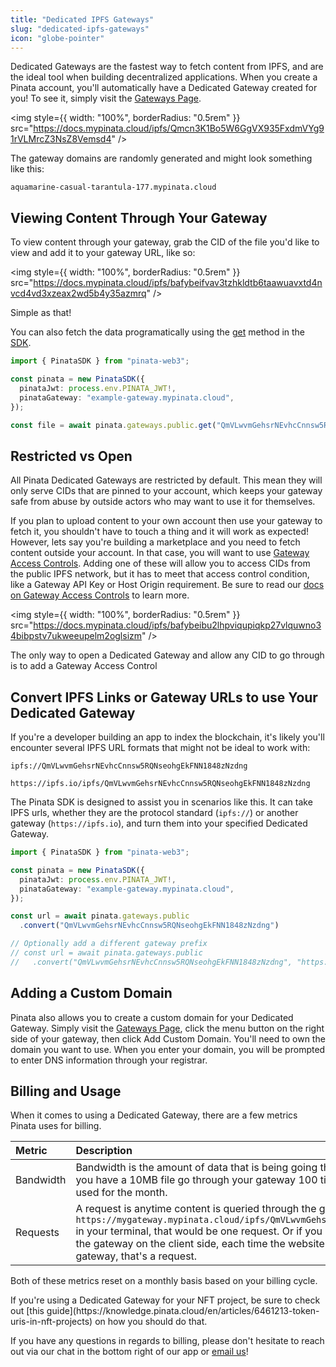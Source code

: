 ```yaml
---
title: "Dedicated IPFS Gateways"
slug: "dedicated-ipfs-gateways"
icon: "globe-pointer"
---
```


Dedicated Gateways are the fastest way to fetch content from IPFS, and are the ideal tool when building decentralized applications. When you create a Pinata account, you'll automatically have a Dedicated Gateway created for you! To see it, simply visit the [Gateways Page](https://app.pinata.cloud/gateway).

<img
  style={{ width: "100%", borderRadius: "0.5rem" }}
  src="https://docs.mypinata.cloud/ipfs/Qmcn3K1Bo5W6GgVX935FxdmVYg91rVLMrcZ3NsZ8Vemsd4"
/>

The gateway domains are randomly generated and might look something like this:

```
aquamarine-casual-tarantula-177.mypinata.cloud
```

## Viewing Content Through Your Gateway

To view content through your gateway, grab the CID of the file you'd like to view and add it to your gateway URL, like so:

<img
  style={{ width: "100%", borderRadius: "0.5rem" }}
  src="https://docs.mypinata.cloud/ipfs/bafybeifvav3tzhkldtb6taawuavxtd4nvcd4vd3xzeax2wd5b4y35azmrq"
/>

Simple as that!

You can also fetch the data programatically using the [get](/sdk/gateways/public/get) method in the [SDK](/sdk).

```typescript
import { PinataSDK } from "pinata-web3";

const pinata = new PinataSDK({
  pinataJwt: process.env.PINATA_JWT!,
  pinataGateway: "example-gateway.mypinata.cloud",
});

const file = await pinata.gateways.public.get("QmVLwvmGehsrNEvhcCnnsw5RQNseohgEkFNN1848zNzdng")
```

## Restricted vs Open

All Pinata Dedicated Gateways are restricted by default. This mean they will only serve CIDs that are pinned to your account, which keeps your gateway safe from abuse by outside actors who may want to use it for themselves.

If you plan to upload content to your own account then use your gateway to fetch it, you shouldn't have to touch a thing and it will work as expected! However, lets say you're building a marketplace and you need to fetch content outside your account. In that case, you will want to use [Gateway Access Controls](/gateways/gateway-access-controls). Adding one of these will allow you to access CIDs from the public IPFS network, but it has to meet that access control condition, like a Gateway API Key or Host Origin requirement. Be sure to read our [docs on Gateway Access Controls](/gateways/gateway-access-controls) to learn more.

<img
  style={{ width: "100%", borderRadius: "0.5rem" }}
  src="https://docs.mypinata.cloud/ipfs/bafybeibu2lhpviqupiqkp27vlquwno34bibpstv7ukweeupelm2oglsizm"
/>

<Note>
  The only way to open a Dedicated Gateway and allow any CID to go through is to
  add a Gateway Access Control
</Note>

## Convert IPFS Links or Gateway URLs to use Your Dedicated Gateway

If you're a developer building an app to index the blockchain, it's likely you'll encounter several IPFS URL formats that might not be ideal to work with:

```
ipfs://QmVLwvmGehsrNEvhcCnnsw5RQNseohgEkFNN1848zNzdng

https://ipfs.io/ipfs/QmVLwvmGehsrNEvhcCnnsw5RQNseohgEkFNN1848zNzdng
```

The Pinata SDK is designed to assist you in scenarios like this. It can take IPFS urls, whether they are the protocol standard (`ipfs://`) or another gateway (`https://ipfs.io`), and turn them into your specified Dedicated Gateway.

```typescript
import { PinataSDK } from "pinata-web3";

const pinata = new PinataSDK({
  pinataJwt: process.env.PINATA_JWT!,
  pinataGateway: "example-gateway.mypinata.cloud",
});

const url = await pinata.gateways.public
  .convert("QmVLwvmGehsrNEvhcCnnsw5RQNseohgEkFNN1848zNzdng")

// Optionally add a different gateway prefix
// const url = await pinata.gateways.public
//   .convert("QmVLwvmGehsrNEvhcCnnsw5RQNseohgEkFNN1848zNzdng", "https://ipfs.io")
```

## Adding a Custom Domain

Pinata also allows you to create a custom domain for your Dedicated Gateway. Simply visit the [Gateways Page](https://app.pinata.cloud/gateway), click the menu button on the right side of your gateway, then click Add Custom Domain. You'll need to own the domain you want to use. When you enter your domain, you will be prompted to enter DNS information through your registrar.

## Billing and Usage

When it comes to using a Dedicated Gateway, there are a few metrics Pinata uses for billing.

| Metric    | Description                                                                                                                                                                                                                                                                                                                                                                              |
| :-------- | :--------------------------------------------------------------------------------------------------------------------------------------------------------------------------------------------------------------------------------------------------------------------------------------------------------------------------------------------------------------------------------------- |
| Bandwidth | Bandwidth is the amount of data that is being going through your Gateway. For instance, if you have a 10MB file go through your gateway 100 times, that would be 1GB of bandwidth used for the month.                                                                                                                                                                                    |
| Requests  | A request is anytime content is queried through the gateway, so if you run `wget https://mygateway.mypinata.cloud/ipfs/QmVLwvmGehsrNEvhcCnnsw5RQNseohgEkFNN1848zNzdng` in your terminal, that would be one request. Or if you had someone visit your app that uses the gateway on the client side, each time the website requests content from IPFS using the gateway, that's a request. |

Both of these metrics reset on a monthly basis based on your billing cycle.

<Note>
  If you're using a Dedicated Gateway for your NFT project, be sure to check out
  [this
  guide](https://knowledge.pinata.cloud/en/articles/6461213-token-uris-in-nft-projects)
  on how you should do that.
</Note>

If you have any questions in regards to billing, please don't hesitate to reach out via our chat in the bottom right of our app or [email us](mailto:team@pinata.cloud)!
